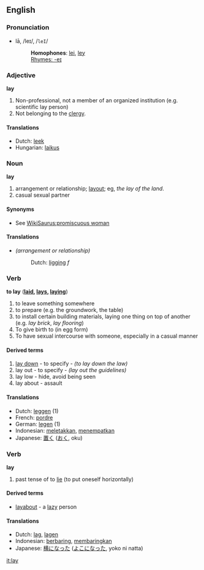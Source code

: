 ==English==

===Pronunciation===
*lā, /leɪ/, /<tt>leI</tt>/
*:'''Homophones''': [[lei]], [[ley]]
*:[[Rhymes:English:-eɪ|Rhymes: -eɪ]]

===Adjective===
'''lay'''
# Non-professional, not a member of an organized institution (e.g. scientific lay person)
# Not belonging to the [[clergy]].

====Translations====
*Dutch: [[leek]]
*Hungarian: [[laikus]]

===Noun===
'''lay'''
# arrangement or relationship; [[layout]]; eg, ''the lay of the land''.
# casual sexual partner

====Synonyms====
*See [[WikiSaurus:promiscuous woman]]

====Translations====
*''(arrangement or relationship)'' 
*:Dutch: [[ligging]] ''f''

===Verb===
'''to lay''' ('''[[laid]], [[lays]], [[laying]]''')
# to leave something somewhere
# to prepare (e.g. the groundwork, the table)
# to install certain building materials, laying one thing on top of another (e.g. ''lay brick'', ''lay flooring'')
# To give birth to (in egg form)
# To have sexual intercourse with someone, especially in a casual manner

====Derived terms====
# [[lay down]] - to specify - ''(to lay down the law)''
# lay out - to specify - ''(lay out the guidelines)''
# lay low - hide, avoid being seen
# lay about - assault

====Translations====
*Dutch: [[leggen]] (1)
*French: [[pordre]]
*German: [[legen]] (1)
*Indonesian: [[letak|meletakkan]], [[tempat|menempatkan]]
*Japanese: [[置く]] ([[おく]], oku)

===Verb===
'''lay'''
# past tense of to [[lie]] (to put oneself horizontally)

====Derived terms====
*[[layabout]] - a [[lazy]] person

====Translations====
*Dutch: [[lag]], [[lagen]]
*Indonesian: [[baring|berbaring]], [[baring|membaringkan]]
*Japanese: [[横になった]] ([[よこになった]], yoko ni natta)

[[it:lay]]